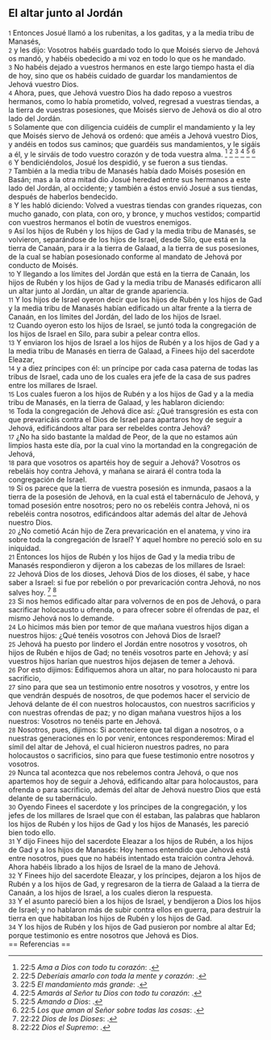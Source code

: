 == El altar junto al Jordán ==

{{anchor|1}} <small>1</small> Entonces Josué llamó a los rubenitas, a los gaditas, y a la media tribu de Manasés,<br>
{{anchor|2}} <small>2</small> y les dijo: Vosotros habéis guardado todo lo que Moisés siervo de Jehová os mandó, y habéis obedecido a mi voz en todo lo que os he mandado.<br>
{{anchor|3}} <small>3</small> No habéis dejado a vuestros hermanos en este largo tiempo hasta el día de hoy, sino que os habéis cuidado de guardar los mandamientos de Jehová vuestro Dios.<br>
{{anchor|4}} <small>4</small> Ahora, pues, que Jehová vuestro Dios ha dado reposo a vuestros hermanos, como lo había prometido, volved, regresad a vuestras tiendas, a la tierra de vuestras posesiones, que Moisés siervo de Jehová os dio al otro lado del Jordán.<br>
{{anchor|5}} <small>5</small> Solamente que con diligencia cuidéis de cumplir el mandamiento y la ley que Moisés siervo de Jehová os ordenó: que améis a Jehová vuestro Dios, y andéis en todos sus caminos; que guardéis sus mandamientos, y le sigáis a él, y le sirváis de todo vuestro corazón y de toda vuestra alma. <ref>22:5 ''Ama a Dios con todo tu corazón'': {{lib|LU|163|4|8}}.</ref> <ref>22:5 ''Deberíais amarlo con toda la mente y corazón'': {{lib|LU|131|10|2}}.</ref> <ref>22:5 ''El mandamiento más grande'': {{lib|LU|174|4|2}}.</ref> <ref>22:5 ''Amarás al Señor tu Dios con todo tu corazón'': {{lib|LU|131|2|2}}.</ref> <ref>22:5 ''Amando a Dios'': {{lib|LU|110|3|8}}.</ref> <ref>22:5 ''Los que aman al Señor sobre todas las cosas'': {{lib|LU|131|2|13}}.</ref><br>
{{anchor|6}} <small>6</small> Y bendiciéndolos, Josué los despidió, y se fueron a sus tiendas.<br>
{{anchor|7}} <small>7</small> También a la media tribu de Manasés había dado Moisés posesión en Basán; mas a la otra mitad dio Josué heredad entre sus hermanos a este lado del Jordán, al occidente; y también a éstos envió Josué a sus tiendas, después de haberlos bendecido.<br>
{{anchor|8}} <small>8</small> Y les habló diciendo: Volved a vuestras tiendas con grandes riquezas, con mucho ganado, con plata, con oro, y bronce, y muchos vestidos; compartid con vuestros hermanos el botín de vuestros enemigos.<br>
{{anchor|9}} <small>9</small> Así los hijos de Rubén y los hijos de Gad y la media tribu de Manasés, se volvieron, separándose de los hijos de Israel, desde Silo, que está en la tierra de Canaán, para ir a la tierra de Galaad, a la tierra de sus posesiones, de la cual se habían posesionado conforme al mandato de Jehová por conducto de Moisés.<br>
{{anchor|10}} <small>10</small> Y llegando a los límites del Jordán que está en la tierra de Canaán, los hijos de Rubén y los hijos de Gad y la media tribu de Manasés edificaron allí un altar junto al Jordán, un altar de grande apariencia.<br>
{{anchor|11}} <small>11</small> Y los hijos de Israel oyeron decir que los hijos de Rubén y los hijos de Gad y la media tribu de Manasés habían edificado un altar frente a la tierra de Canaán, en los límites del Jordán, del lado de los hijos de Israel.<br>
{{anchor|12}} <small>12</small> Cuando oyeron esto los hijos de Israel, se juntó toda la congregación de los hijos de Israel en Silo, para subir a pelear contra ellos.<br>
{{anchor|13}} <small>13</small> Y enviaron los hijos de Israel a los hijos de Rubén y a los hijos de Gad y a la media tribu de Manasés en tierra de Galaad, a Finees hijo del sacerdote Eleazar,<br>
{{anchor|14}} <small>14</small> y a diez príncipes con él: un príncipe por cada casa paterna de todas las tribus de Israel, cada uno de los cuales era jefe de la casa de sus padres entre los millares de Israel.<br>
{{anchor|15}} <small>15</small> Los cuales fueron a los hijos de Rubén y a los hijos de Gad y a la media tribu de Manasés, en la tierra de Galaad, y les hablaron diciendo:<br>
{{anchor|16}} <small>16</small> Toda la congregación de Jehová dice así: ¿Qué transgresión es esta con que prevaricáis contra el Dios de Israel para apartaros hoy de seguir a Jehová, edificándoos altar para ser rebeldes contra Jehová?<br>
{{anchor|17}} <small>17</small> ¿No ha sido bastante la maldad de Peor, de la que no estamos aún limpios hasta este día, por la cual vino la mortandad en la congregación de Jehová,<br>
{{anchor|18}} <small>18</small> para que vosotros os apartéis hoy de seguir a Jehová? Vosotros os rebeláis hoy contra Jehová, y mañana se airará él contra toda la congregación de Israel.<br>
{{anchor|19}} <small>19</small> Si os parece que la tierra de vuestra posesión es inmunda, pasaos a la tierra de la posesión de Jehová, en la cual está el tabernáculo de Jehová, y tomad posesión entre nosotros; pero no os rebeléis contra Jehová, ni os rebeléis contra nosotros, edificándoos altar además del altar de Jehová nuestro Dios.<br>
{{anchor|20}} <small>20</small> ¿No cometió Acán hijo de Zera prevaricación en el anatema, y vino ira sobre toda la congregación de Israel? Y aquel hombre no pereció solo en su iniquidad.<br>
{{anchor|21}} <small>21</small> Entonces los hijos de Rubén y los hijos de Gad y la media tribu de Manasés respondieron y dijeron a los cabezas de los millares de Israel:<br>
{{anchor|22}} <small>22</small> Jehová Dios de los dioses, Jehová Dios de los dioses, él sabe, y hace saber a Israel: si fue por rebelión o por prevaricación contra Jehová, no nos salves hoy. <ref>22:22 ''Dios de los Dioses'': {{lib|LU|45|4|10}}.</ref> <ref>22:22 ''Dios el Supremo'': {{lib|LU|0|2|12}}.</ref><br>
{{anchor|23}} <small>23</small> Si nos hemos edificado altar para volvernos de en pos de Jehová, o para sacrificar holocausto u ofrenda, o para ofrecer sobre él ofrendas de paz, el mismo Jehová nos lo demande.<br>
{{anchor|24}} <small>24</small> Lo hicimos más bien por temor de que mañana vuestros hijos digan a nuestros hijos: ¿Qué tenéis vosotros con Jehová Dios de Israel?<br>
{{anchor|25}} <small>25</small> Jehová ha puesto por lindero el Jordán entre nosotros y vosotros, oh hijos de Rubén e hijos de Gad; no tenéis vosotros parte en Jehová; y así vuestros hijos harían que nuestros hijos dejasen de temer a Jehová.<br>
{{anchor|26}} <small>26</small> Por esto dijimos: Edifiquemos ahora un altar, no para holocausto ni para sacrificio,<br>
{{anchor|27}} <small>27</small> sino para que sea un testimonio entre nosotros y vosotros, y entre los que vendrán después de nosotros, de que podemos hacer el servicio de Jehová delante de él con nuestros holocaustos, con nuestros sacrificios y con nuestras ofrendas de paz; y no digan mañana vuestros hijos a los nuestros: Vosotros no tenéis parte en Jehová.<br>
{{anchor|28}} <small>28</small> Nosotros, pues, dijimos: Si aconteciere que tal digan a nosotros, o a nuestras generaciones en lo por venir, entonces responderemos: Mirad el símil del altar de Jehová, el cual hicieron nuestros padres, no para holocaustos o sacrificios, sino para que fuese testimonio entre nosotros y vosotros.<br>
{{anchor|29}} <small>29</small> Nunca tal acontezca que nos rebelemos contra Jehová, o que nos apartemos hoy de seguir a Jehová, edificando altar para holocaustos, para ofrenda o para sacrificio, además del altar de Jehová nuestro Dios que está delante de su tabernáculo.<br>
{{anchor|30}} <small>30</small> Oyendo Finees el sacerdote y los príncipes de la congregación, y los jefes de los millares de Israel que con él estaban, las palabras que hablaron los hijos de Rubén y los hijos de Gad y los hijos de Manasés, les pareció bien todo ello.<br>
{{anchor|31}} <small>31</small> Y dijo Finees hijo del sacerdote Eleazar a los hijos de Rubén, a los hijos de Gad y a los hijos de Manasés: Hoy hemos entendido que Jehová está entre nosotros, pues que no habéis intentado esta traición contra Jehová. Ahora habéis librado a los hijos de Israel de la mano de Jehová.<br>
{{anchor|32}} <small>32</small> Y Finees hijo del sacerdote Eleazar, y los príncipes, dejaron a los hijos de Rubén y a los hijos de Gad, y regresaron de la tierra de Galaad a la tierra de Canaán, a los hijos de Israel, a los cuales dieron la respuesta.<br>
{{anchor|33}} <small>33</small> Y el asunto pareció bien a los hijos de Israel, y bendijeron a Dios los hijos de Israel; y no hablaron más de subir contra ellos en guerra, para destruir la tierra en que habitaban los hijos de Rubén y los hijos de Gad.<br>
{{anchor|34}} <small>34</small> Y los hijos de Rubén y los hijos de Gad pusieron por nombre al altar Ed; porque testimonio es entre nosotros que Jehová es Dios.<br>
== Referencias ==

<references />
